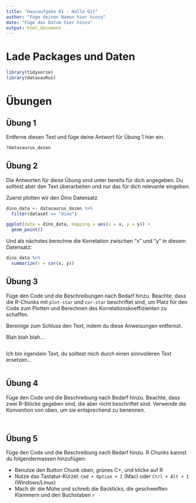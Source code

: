 ```yaml
---
title: "Hausaufgabe 01 - Hallo Git"
author: "Füge deinen Namen hier hinzu"
date: "Füge das Datum hier hinzu"
output: html_document
---
```


# Lade Packages und Daten

```r
library(tidyverse) 
library(datasauRus)
```

# Übungen

## Übung 1

Entferne diesen Text und füge deine Antwort für Übung 1 hier ein.

```r
?datasaurus_dozen
```

## Übung 2

Die Antworten für diese Übung sind unter bereits für dich angegeben. Du solltest aber den Text überarbeiten und nur das für dich relevante eingeben.  

Zuerst plotten wir den Dino Datensatz

```r
dino_data <- datasaurus_dozen %>%
  filter(dataset == "dino")

ggplot(data = dino_data, mapping = aes(x = x, y = y)) +
  geom_point()
```

Und als nächstes berechne die Korrelation zwischen "x" und "y" in diesem Datensatz:

```r
dino_data %>%
  summarize(r = cor(x, y))
```

## Übung 3

Füge den Code und die Beschreibungen nach Bedarf hinzu. Beachte, dass die R-Chunks mit `plot-star` und `cor-star` beschriftet sind, um Platz für den Code zum Plotten und Berechnen des Korrelationskoeffizienten zu schaffen.

Bereinige zum Schluss den Text, indem du diese Anweisungen entfernst.

Blah blah blah...

```r

```

Ich bin irgendein Text, du solltest mich durch einen sinnvolleren Text ersetzen...

```r

```

## Übung 4

Füge den Code und die Beschreibung nach Bedarf hinzu. Beachte, dass zwei R-Blöcke gegeben sind, die aber nicht beschriftet sind.
Verwende die Konvention von oben, um sie entsprechend zu benennen.

```r

```

```r

```

## Übung 5

Füge den Code und die Beschreibung nach Bedarf hinzu. R Chunks kannst du folgendermassen hinzufügen:

- Benutze den Button Chunk oben, grünes C+, und klicke auf R 
- Nutze das Tastatur-Kürzel: `Cmd + Option + I` (Mac) oder `Ctrl + Alt + I` (Windows/Linux)
- Mach dir die Mühe und schreib die Backticks, die geschweiften Klammern und den Buchstaben `r`

